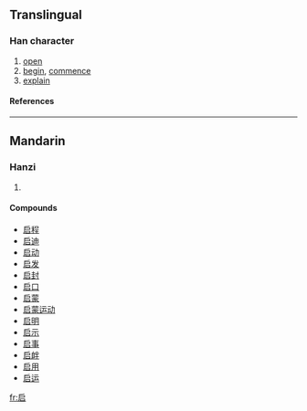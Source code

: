 {{see|啓|啟}}

==Translingual==
===Han character===
{{Han char|rn=30|rad=口|as=04|sn=7|four=|canj=戈尸口 (ISR)}}
# [[open]]
# [[begin]], [[commence]]
# [[explain]]
====References====
{{Han ref|kx=0178.210|dkj=03357|dj=0396.070|hdz=10594.100|uh=542F|ud=21551}}
----
==Mandarin==
===Hanzi===
{{cmn-hanzi|tra=[[啓]], [[啟]]|pin=[[qǐ]] (qi3)|wg=ch'i<sup>3</sup>}}
# {{defn|Mandarin}}

====Compounds====
*[[启程]]
*[[启迪]]
*[[启动]]
*[[启发]]
*[[启封]]
*[[启口]]
*[[启蒙]]
*[[启蒙运动]]
*[[启明]]
*[[启示]]
*[[启事]]
*[[启衅]]
*[[启用]]
*[[启运]]

[[fr:启]]